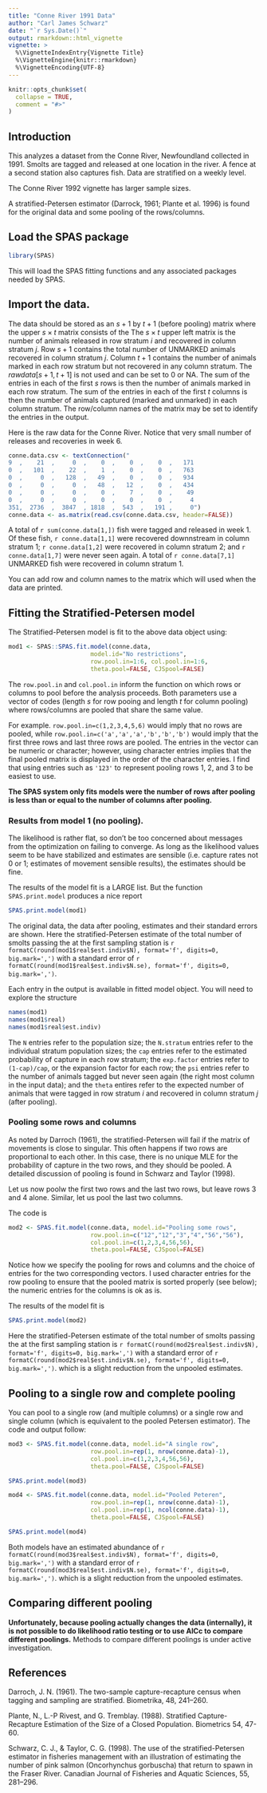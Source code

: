 ```yaml
---
title: "Conne River 1991 Data"
author: "Carl James Schwarz"
date: "`r Sys.Date()`"
output: rmarkdown::html_vignette
vignette: >
  %\VignetteIndexEntry{Vignette Title}
  %\VignetteEngine{knitr::rmarkdown}
  %\VignetteEncoding{UTF-8}
---
```


```r
knitr::opts_chunk$set(
  collapse = TRUE,
  comment = "#>"
)
```

## Introduction
This analyzes a dataset from the Conne River, Newfoundland collected in 1991. Smolts are tagged and released at one location in the river.
A fence at a second station also captures fish. Data are stratified on a weekly level.

The Conne River 1992 vignette has larger sample sizes.

A stratified-Petersen estimator (Darrock, 1961; Plante et al. 1996) is found for the original data and some pooling of the rows/columns.

## Load the SPAS package
```r
library(SPAS)
```
This will load the SPAS fitting functions and any associated packages needed by SPAS.

## Import the data.
The data  should be stored as an $s+1$ by $t+1$ (before pooling) matrix where the upper $s \times t$ matrix consists of the 
The $s \times t$ upper left matrix is the number of animals released in row stratum $i$ and recovered in
column stratum $j$. 
Row $s+1$ contains the total number of UNMARKED animals recovered in column stratum $j$.
Column $t+1$ contains the number of animals marked in each row stratum but not recovered in any column stratum.
The $rawdata[s+1, t+1]$ is not used and can be set to 0 or NA.
The sum of the entries in each of the first $s$ rows is then the number of animals marked in each row stratum.
The sum of the entries in each of the first $t$ columns is then the number of animals captured (marked and unmarked) in each column stratum.
The row/column names of the matrix may be set to identify the entries in the output.

Here is the raw data for the Conne River. Notice that very small number of releases and recoveries in week 6.

```r
conne.data.csv <- textConnection("
9  ,    21  ,     0  ,    0  ,    0  ,    0  ,   171
0  ,   101  ,    22  ,    1  ,    0  ,    0  ,   763
0  ,     0  ,   128  ,   49  ,    0  ,    0  ,   934
0  ,     0  ,     0  ,   48  ,   12  ,    0  ,   434
0  ,     0  ,     0  ,    0  ,    7  ,    0  ,    49
0  ,     0  ,     0  ,    0  ,    0  ,    0  ,     4
351,  2736  ,  3847  , 1818  ,  543  ,   191 ,     0")
conne.data <- as.matrix(read.csv(conne.data.csv, header=FALSE))
```
A total of `r sum(conne.data[1,])` fish were tagged and released in week 1. Of these fish, `r conne.data[1,1]` were recovered downnstream in column stratum 1;
`r conne.data[1,2]` were recovered in column stratum 2; and `r conne.data[1,7]` were never seen again.
A total of `r conne.data[7,1]` UNMARKED fish were recovered in column stratum 1.

You can add row and column names to the matrix which will used when the data are printed.

## Fitting the Stratified-Petersen model
The Stratified-Petersen model is fit to the above data object using:
```r
mod1 <- SPAS::SPAS.fit.model(conne.data,
                       model.id="No restrictions",
                       row.pool.in=1:6, col.pool.in=1:6,
                       theta.pool=FALSE, CJSpool=FALSE)
```
The `row.pool.in` and `col.pool.in` inform the function on which rows or columns to pool before the analysis proceeds. 
Both parameters use a vector of codes (length $s$ for row pooing and length $t$ for column pooling) where rows/columns
are pooled that share the same value.

For example. `row.pool.in=c(1,2,3,4,5,6)` would imply that no rows are pooled, while
`row.pool.in=c('a','a','a','b','b','b')` would imply that the first three rows and last three rows are pooled.
The entries in the vector can be numeric or character; however, using character entries implies that the final
pooled matrix is displayed in the order of the character entries. I find that using entries such as `'123'` to represent
pooling rows 1, 2, and 3 to be easiest to use.

**The SPAS system only fits models were the number of rows after pooling is less than or equal to the number of columns after pooling.**

### Results from model 1 (no pooling).
The likelihood is rather flat, so don't be too concerned about messages from the optimization on failing to converge.
As long as the likelihood values seem to be have stabilized and estimates are sensible (i.e. capture rates not 0 or 1;
estimates of movement sensible results), the estimates should be fine.

The results of the model fit is a LARGE list. But the function `SPAS.print.model` produces a nice report
```r
SPAS.print.model(mod1)
```

The original data, the data after pooling, estimates and their standard errors are shown.
Here the stratified-Petersen estimate of the total number of smolts passing the at the first sampling station is
`r formatC(round(mod1$real$est.indiv$N), format='f', digits=0, big.mark=',')` with a standard error of 
`r formatC(round(mod1$real$est.indiv$N.se), format='f', digits=0, big.mark=',')`.


Each entry in the output is available in fitted model object. You will need to explore the
structure
```r
names(mod1)
names(mod1$real)
names(mod1$real$est.indiv)
```
The `N` entries refer to the  population size; the `N.stratum` entries refer to the individual stratum population sizes;
the `cap` entries refer to the estimated probability of capture in each row stratum;
the `exp.factor` entries refer to `(1-cap)/cap`, or the expansion factor for each row;
the `psi` entries refer to the number of animals tagged but never seen again (the right most column in the input data);
and the `theta` entires refer to the expected number of animals that were tagged in row stratum $i$ and recovered in column stratum $j$ (after pooling).

### Pooling some rows and columns
As noted by Darroch (1961), the stratified-Petersen will fail if the matrix of movements is close to singular. This often happens if two rows are proportional to each other. In this case, there is no unique MLE for the probability of capture in the two rows, and they should be pooled.
A detailed discussion of pooling is found in Schwarz and Taylor (1998).

Let us now poolw the first two rows and the last two rows, but leave rows 3 and 4 alone.
Similar, let us pool the last two columns.

The code is
```r
mod2 <- SPAS.fit.model(conne.data, model.id="Pooling some rows",
                       row.pool.in=c("12","12","3","4","56","56"),
                       col.pool.in=c(1,2,3,4,56,56),
                       theta.pool=FALSE, CJSpool=FALSE)
```

Notice how we specify the pooling for rows and columns and the choice of entries for the two corresponding vectors.
I used character entries for the row pooling to ensure that the pooled matrix is sorted properly (see below);
the numeric entries for the columns is ok as is.

The results of the model fit is
```r
SPAS.print.model(mod2)
```

Here the stratified-Petersen estimate of the total number of smolts passing the at the first sampling station is
`r formatC(round(mod2$real$est.indiv$N), format='f', digits=0, big.mark=',')` with a standard error of 
`r formatC(round(mod2$real$est.indiv$N.se), format='f', digits=0, big.mark=',')`.
which is a slight reduction
from the unpooled estimates.

## Pooling to a single row and complete pooling
You can pool to a single row (and multiple columns) or a single row and single column (which is equivalent to the pooled Petersen estimator).
The code and output follow:

```r
mod3 <- SPAS.fit.model(conne.data, model.id="A single row",
                       row.pool.in=rep(1, nrow(conne.data)-1),
                       col.pool.in=c(1,2,3,4,56,56),
                       theta.pool=FALSE, CJSpool=FALSE)
```
```r
SPAS.print.model(mod3)
```

```r
mod4 <- SPAS.fit.model(conne.data, model.id="Pooled Peteren",
                       row.pool.in=rep(1, nrow(conne.data)-1),
                       col.pool.in=rep(1, ncol(conne.data)-1),
                       theta.pool=FALSE, CJSpool=FALSE)
```
```r
SPAS.print.model(mod4)
```
Both models have an estimated abundance of
`r formatC(round(mod3$real$est.indiv$N), format='f', digits=0, big.mark=',')` with a standard error of 
`r formatC(round(mod3$real$est.indiv$N.se), format='f', digits=0, big.mark=',')`.
which is a slight reduction
from the unpooled estimates.

## Comparing different pooling
**Unfortunately, because pooling actually changes the data (internally), it is not possible to
do likelihood ratio testing or to use AICc to compare different poolings.**
Methods to compare different poolings is under
active investigation.

## References
Darroch, J. N. (1961). The two-sample capture-recapture census when tagging and sampling are stratified. Biometrika, 48, 241–260.

Plante, N., L.-P Rivest, and G. Tremblay. (1988). Stratified Capture-Recapture Estimation of the Size of a Closed Population. Biometrics 54, 47-60.

Schwarz, C. J., & Taylor, C. G. (1998). The use of the stratified-Petersen estimator in fisheries management with an illustration of estimating the number of pink salmon (Oncorhynchus gorbuscha) that return to spawn in the Fraser River. Canadian Journal of Fisheries and Aquatic Sciences, 55, 281–296.

